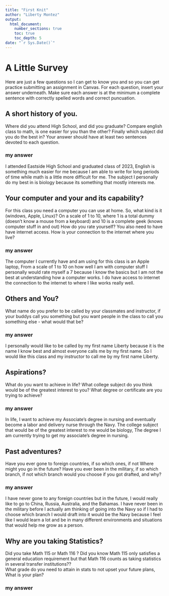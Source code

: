 ```yaml
---
title: "First Knit"
author: "Liberty Montez"
output: 
  html_document:
    number_sections: true
    toc: true
    toc_depth: 5
date: "`r Sys.Date()`"   
---
```


# A Little Survey

Here are just a few questions so I can get to know you and so you can get practice submitting an assignment in Canvas.  For each question, insert your answer underneath. Make sure each answer is at the minimum a complete sentence with correctly spelled words and correct puncuation. 

## A short history of you.  
Where did you attend High School, and did you graduate? Compare english class to math, is one easier for you than the other? Finally which subject did you do the best in? Your answer should have at least two sentences devoted to each question.  
  
### my answer     
  I attended Eastside High School and graduated class of 2023, English is something much easier for me because I am able to write for long periods of time while math is a little more difficult for me. The subject I personally do my best in is biology because its something that mostly interests me.   

     


## Your computer and your and its capability?  
 For this class  you need a computer you can use at home.  So, what kind is it (windows, Apple, Linux)?  On a scale of 1 to 10, where 1 is a total dummy (doesn't know a mouse from a keyboard) and 10 is a complete geek (knows computer stuff in and out) How do you rate yourself?  You also need to have have internet access. How is your connection to the internet where you live?

### my answer   
  The computer I currently have and am using for this class is an Apple laptop, From a scale of 1 to 10 on how well I am with computer stuff I personally would rate myself a 7 because I know the basics but I am not the best at understanding how a computer works. I do have access to internet the connection to the internet to where I like works really well.   
   

## Others and You?   
What name do you prefer to be called by your classmates and instructor, if your buddys call you something but you want people in the class to call you something else - what would that be? 

### my answer     
  I personally would like to be called by my first name Liberty because it is the name I know best and almost everyone calls me by my first name. So I would like this class and my instructor to call me by my first name Liberty.
   
 




## Aspirations?   
What do you want to achieve in life?  What college subject do you think would be of the greatest interest to you? What degree or certificate are you trying to achieve?

### my answer     
  In life, I want to achieve my Associate's degree in nursing and eventually become a labor and delivery nurse through the Navy. The college subject that would be of the greatest interest to me would be biology, The degree I am currently trying to get my associate's degree in nursing.  
   
 




## Past adventures?  
Have you ever gone to foreign countries, if so which ones, if not Where might you go in the future?  Have you ever been in the military, if so which branch, if not which branch would you choose if you got drafted, and why?

### my answer     
  I have never gone to any foreign countries but in the future, I would really like to go to China, Russia, Australia, and the Bahamas. I have never been in the military before I actually am thinking of going into the Navy so if I had to choose which branch I would draft into it would be the Navy because I feel like I would learn a lot and be in many different environments and situations that would help me grow as a person.    
   
  




## Why are you taking Statistics?  
Did you take Math 115 or Math 116 ?  Did you know Math 115 only satisfies a general education requirement but that Math 116 counts as taking statistics in several transfer institutions??  
What grade do you need to attain in stats to not upset your future plans, What is your plan?  
 

### my answer     
  
   
 






  




